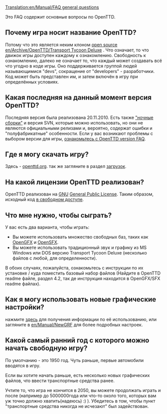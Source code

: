[[Translation:en/Manual/FAQ general questions]]



Это FAQ содержит основные вопросы по OpenTTD.

==Почему игра носит название OpenTTD?==
Потому что это является неким клоном [http://www.opensource.org/ open source] [[en/Archive/OpenTTD/Transport Tycoon Deluxe]] .
Что означает, то что движок игры доступен каждому к ознакомлению.  Свободность к ознакомлению, далеко не означает то, что каждый может создавать всё что угодно в коде игры. Оно поддерживается группой людей называющимися "devs", сокращение от "developers" - разработчики.  Код может быть представлен им, и затем включён в игру при определённых условиях.

==Какая последняя на данный момент версия OpenTTD?==
{{en/Version}} Последняя версия была реализована 20.11.2010. Есть также [[en/Archive/Community/Nightly build|"ночные сборки"]] и версия SVN, которые можно использовать, но они не являются официальными релизами и, вероятно, содержат ошибки и "полуфабрикатные" особенности. Если у вас возникают проблемы с выбором версии для игры, [[en/Archive/Community/FAQ OpenTTD versions|ознакомьтесь с OpenTTD version FAQ]].

==Где я могу скачать игру?==
Здесь - [http://www.openttd.org/download-stable openttd.org]. так же загляните в раздел [[en/Archive/Manual/Download|загрузок]].

==На какой лицензии OpenTTD реализован?==
OpenTTD реализован на [http://www.gnu.org/ GNU] [http://www.gnu.org/copyleft/gpl.html General Public License].  Таким образом, исходный код [[en/Development/FAQ development#how-can-i-obtain-the-source-code|в свободном доступе]].

==Что мне нужно, чтобы сыграть?==
У вас есть два варианта, чтобы играть:
* Вы можете использовать множество свободных баз, таких как [http://dev.openttdcoop.org/projects/opengfx OpenGFX ] и [http://dev.openttdcoop.org/projects/opensfx OpenSFX ].
* Вы можете использовать традиционный звук и графику из MS Windows или DOS версию Transport Tycoon Deluxe (несколько файлов с любой, для определенности).
В обоих случаях, пожалуйста, ознакомьтесь с инструкции по их установке / куда поместить базовый набор файлов (Найдите в OpenTTD readme файле, раздел 4.2, так де инструкция находится в OpenGFX/SFX readme файлах).

==Как я могу использовать новые графические настройки?==
нажмите [[en/Archive/Community/NewGRF FAQ|здесь]] для получения информации по её использованию, или загляните в [[en/Manual/NewGRF]] для более подробных настроек.

==Какой самый ранний год с которого можно начать свободную игру?==
По умолчанию - это 1950 год. Чуть раньше, первые автомобили вводятся в игру.

Если вы хотите начать раньше, есть несколько новых графических файлов, что ввести транспортные средства ранее.

Учтите то, что игра не кончится в 2050, вы можете продолжать играть и после (например до 5000000года или что-то около того, которых вам уж точно должно хватить(надеюсь) :) ). Убедитесь в том, чтобы пункт "транспортные средства никогда не исчезают" был задействован.